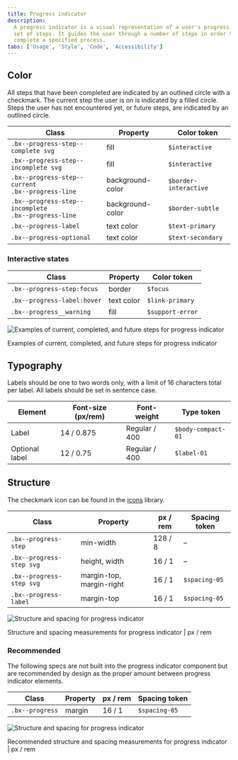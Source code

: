 ```yaml
---
title: Progress indicator
description:
  A progress indicator is a visual representation of a user's progress through a
  set of steps. It guides the user through a number of steps in order to
  complete a specified process.
tabs: ['Usage', 'Style', 'Code', 'Accessibility']
---
```


## Color

All steps that have been completed are indicated by an outlined circle with a
checkmark. The current step the user is on is indicated by a filled circle.
Steps the user has not encountered yet, or future steps, are indicated by an
outlined circle.

| Class                                                       | Property         | Color token           |
| ----------------------------------------------------------- | ---------------- | --------------------- |
| `.bx--progress-step--complete svg`                          | fill             | `$interactive`        |
| `.bx--progress-step--incomplete svg`                        | fill             | `$interactive`        |
| `.bx--progress-step--current` <br/> `.bx--progress-line`    | background-color | `$border-interactive` |
| `.bx--progress-step--incomplete` <br/> `.bx--progress-line` | background-color | `$border-subtle`      |
| `.bx--progress-label`                                       | text color       | `$text-primary`       |
| `.bx--progress-optional`                                    | text color       | `$text-secondary`     |

### Interactive states

| Class                       | Property   | Color token      |
| --------------------------- | ---------- | ---------------- |
| `.bx--progress-step:focus`  | border     | `$focus`         |
| `.bx--progress-label:hover` | text color | `$link-primary`  |
| `.bx--progress__warning`    | fill       | `$support-error` |

<div className="image--fixed">

![Examples of current, completed, and future steps for progress indicator](images/progress-indicator-style-1.png)

</div>

<Caption>
  Examples of current, completed, and future steps for progress indicator
</Caption>

## Typography

Labels should be one to two words only, with a limit of 16 characters total per
label. All labels should be set in sentence case.

| Element        | Font-size (px/rem) | Font-weight   | Type token         |
| -------------- | ------------------ | ------------- | ------------------ |
| Label          | 14 / 0.875         | Regular / 400 | `$body-compact-01` |
| Optional label | 12 / 0.75          | Regular / 400 | `$label-01`        |

## Structure

The checkmark icon can be found in the [icons](/guidelines/icons/library)
library.

| Class                    | Property                 | px / rem | Spacing token |
| ------------------------ | ------------------------ | -------- | ------------- |
| `.bx--progress-step`     | min-width                | 128 / 8  | –             |
| `.bx--progress-step svg` | height, width            | 16 / 1   | –             |
| `.bx--progress-step svg` | margin-top, margin-right | 16 / 1   | `$spacing-05` |
| `.bx--progress-label`    | margin-top               | 16 / 1   | `$spacing-05` |

<div className="image--fixed">

![Structure and spacing for progress indicator](images/progress-indicator-style-2.png)

</div>

<Caption>
  Structure and spacing measurements for progress indicator | px / rem
</Caption>

### Recommended

The following specs are not built into the progress indicator component but are
recommended by design as the proper amount between progress indicator elements.

| Class           | Property | px / rem | Spacing token |
| --------------- | -------- | -------- | ------------- |
| `.bx--progress` | margin   | 16 / 1   | `$spacing-05` |

<div className="image--fixed">

![Structure and spacing for progress indicator](images/progress-indicator-style-3.png)

</div>

<Caption>
  Recommended structure and spacing measurements for progress indicator | px /
  rem
</Caption>
